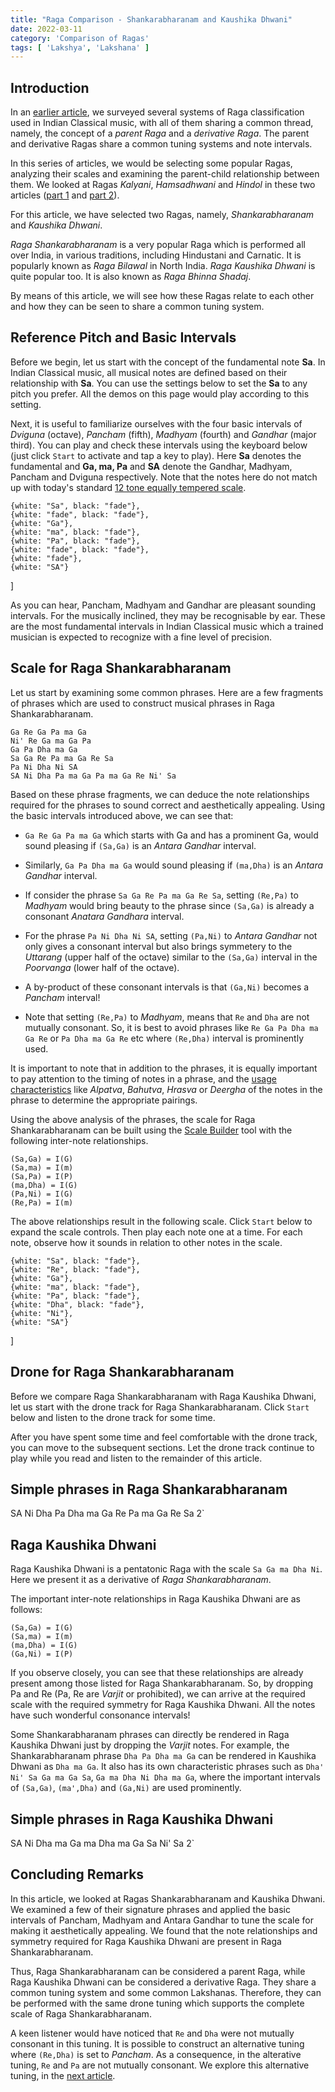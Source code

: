 ```yaml
---
title: "Raga Comparison - Shankarabharanam and Kaushika Dhwani"
date: 2022-03-11
category: 'Comparison of Ragas'
tags: [ 'Lakshya', 'Lakshana' ]
---
```



## Introduction

In an [earlier article](/learn/raga-classification/), we surveyed several systems of Raga classification used in Indian Classical music, with all of them sharing a common thread, namely, the concept of a *parent Raga* and a *derivative Raga*. The parent and derivative Ragas share a common tuning systems and note intervals.

In this series of articles, we would be selecting some popular Ragas, analyzing their scales and examining the parent-child relationship between them. We looked at Ragas *Kalyani*, *Hamsadhwani* and *Hindol* in these two articles ([part 1](/learn/kalyani-hamsadhwani-hindol/) and [part 2](/learn/kalyani-hamsadhwani-hindol-2/)).

For this article, we have selected two Ragas, namely, *Shankarabharanam* and *Kaushika Dhwani*.

*Raga Shankarabharanam* is a very popular Raga which is performed all over India, in various traditions, including Hindustani and Carnatic. It is popularly known as *Raga Bilawal* in North India. *Raga Kaushika Dhwani* is quite popular too. It is also known as *Raga Bhinna Shadaj*. 

By means of this article, we will see how these Ragas relate to each other and how they can be seen to share a common tuning system.

## Reference Pitch and Basic Intervals

Before we begin, let us start with the concept of the fundamental note **Sa**. In Indian Classical music, all musical notes are defined based on their relationship with **Sa**. You can use the settings below to set the **Sa** to any pitch you prefer. All the demos on this page would play according to this setting.

<CommonPitch />

Next, it is useful to familiarize ourselves with the four basic intervals of *Dviguna*  (octave), *Pancham* (fifth), *Madhyam* (fourth) and *Gandhar* (major third). You can play and check these intervals using the keyboard below (just click `Start` to activate and tap a key to play). Here **Sa** denotes the fundamental and **Ga, ma, Pa** and **SA** denote the Gandhar, Madhyam, Pancham and Dviguna respectively. Note that the notes here do not match up with today's standard [12 tone equally tempered scale](https://en.wikipedia.org/wiki/12_equal_temperament).

    {white: "Sa", black: "fade"},
    {white: "fade", black: "fade"},
    {white: "Ga"},
    {white: "ma", black: "fade"},
    {white: "Pa", black: "fade"},
    {white: "fade", black: "fade"},
    {white: "fade"},
    {white: "SA"}
]

<ScalePlayer title='Basic Intervals' noteSpec={notesBasicIntervals} scale={scaleBasicIntervals} />

As you can hear, Pancham, Madhyam and Gandhar are pleasant sounding intervals. For the musically inclined, they may be recognisable by ear. These are the most fundamental intervals in Indian Classical music which a trained musician is expected to recognize with a fine level of precision.

## Scale for Raga Shankarabharanam

Let us start by examining some common phrases. Here are a few fragments of phrases which are used to construct musical phrases in Raga Shankarabharanam.

```
Ga Re Ga Pa ma Ga
Ni' Re Ga ma Ga Pa
Ga Pa Dha ma Ga 
Sa Ga Re Pa ma Ga Re Sa
Pa Ni Dha Ni SA
SA Ni Dha Pa ma Ga Pa ma Ga Re Ni' Sa
```

Based on these phrase fragments, we can deduce the note relationships required for the phrases to sound correct and aesthetically appealing. Using the basic intervals introduced above, we can see that:

* `Ga Re Ga Pa ma Ga` which starts with Ga and has a prominent Ga, would sound pleasing if `(Sa,Ga)` is an *Antara Gandhar* interval. 

* Similarly, `Ga Pa Dha ma Ga` would sound pleasing if `(ma,Dha)` is an *Antara Gandhar* interval. 

* If consider the phrase `Sa Ga Re Pa ma Ga Re Sa`, setting `(Re,Pa)` to *Madhyam* would bring beauty to the phrase since `(Sa,Ga)` is already a consonant *Anatara Gandhara* interval.
 
* For the phrase `Pa Ni Dha Ni SA`, setting `(Pa,Ni)` to *Antara Gandhar* not only gives a consonant interval but also brings symmetery to the *Uttarang* (upper half of the octave) similar to the `(Sa,Ga)` interval in the *Poorvanga* (lower half of the octave).

* A by-product of these consonant intervals is that `(Ga,Ni)` becomes a *Pancham* interval!

* Note that setting `(Re,Pa)` to *Madhyam*, means that `Re` and `Dha` are not mutually consonant. So, it is best to avoid phrases like `Re Ga Pa Dha ma Ga Re` or `Pa Dha ma Ga Re` etc where `(Re,Dha)` interval is prominently used.

It is important to note that in addition to the phrases, it is equally important to pay attention to the timing of notes in a phrase, and the [usage characteristics](/learn/grammar-of-music) like *Alpatva*, *Bahutva*, *Hrasva* or *Deergha* of the notes in the phrase to determine the appropriate pairings.

Using the above analysis of the phrases, the scale for Raga Shankarabharanam can be built using the [Scale Builder](/scalebuilder/) tool with the following inter-note relationships.

```
(Sa,Ga) = I(G)
(Sa,ma) = I(m)
(Sa,Pa) = I(P)
(ma,Dha) = I(G)
(Pa,Ni) = I(G)
(Re,Pa) = I(m)
```

The above relationships result in the following scale. Click `Start` below to expand the scale controls. Then play each note one at a time. For each note, observe how it sounds in relation to other notes in the scale.

    {white: "Sa", black: "fade"},
    {white: "Re", black: "fade"},
    {white: "Ga"},
    {white: "ma", black: "fade"},
    {white: "Pa", black: "fade"},
    {white: "Dha", black: "fade"},
    {white: "Ni"},
    {white: "SA"}
]

<ScalePlayer title='Scale for Raga Shankarabharanam' noteSpec={noteSpecShankarabharanam} scale={shankarabharanamScale} />

## Drone for Raga Shankarabharanam

Before we compare Raga Shankarabharanam with Raga Kaushika Dhwani, let us start with the drone track for Raga Shankarabharanam. Click `Start` below and listen to the drone track for some time.

<DronePlayer title='Drone for Raga Shankarabharanam' settings={shankarabharanamDrone} />

After you have spent some time and feel comfortable with the drone track, you can move to the subsequent sections. Let the drone track continue to play while you read and listen to the remainder of this article.

## Simple phrases in Raga Shankarabharanam

SA Ni Dha Pa Dha ma Ga Re Pa ma Ga Re Sa 2`

<MotifPlayer title='Aarohi and Avarohi phrases for Raga Shankarabharanam' motif={shankarabharanamMotif} scale={shankarabharanamScale} />

## Raga Kaushika Dhwani

Raga Kaushika Dhwani is a pentatonic Raga with the scale `Sa Ga ma Dha Ni`. Here we present it as a derivative of *Raga Shankarabharanam*.

The important inter-note relationships in Raga Kaushika Dhwani are as follows:

```
(Sa,Ga) = I(G)
(Sa,ma) = I(m)
(ma,Dha) = I(G)
(Ga,Ni) = I(P)
```

If you observe closely, you can see that these relationships are already present among those listed for Raga Shankarabharanam. So, by dropping Pa and Re (Pa, Re are *Varjit* or prohibited), we can arrive at the required scale with the required symmetry for Raga Kaushika Dhwani. All the notes have such wonderful consonance intervals!

Some Shankarabharanam phrases can directly be rendered in Raga Kaushika Dhwani just by dropping the *Varjit* notes. For example, the Shankarabharanam phrase `Dha Pa Dha ma Ga` can be rendered in Kaushika Dhwani as `Dha ma Ga`. It also has its own characteristic phrases such as `Dha' Ni' Sa Ga ma Ga Sa`, `Ga ma Dha Ni Dha ma Ga`, where the important intervals of `(Sa,Ga)`, `(ma',Dha)` and `(Ga,Ni)` are used prominently.

## Simple phrases in Raga Kaushika Dhwani

SA Ni Dha ma Ga ma Dha ma Ga Sa Ni' Sa 2`

<MotifPlayer title='Aarohi and Avarohi phrases for Raga Kaushika Dhwani' motif={kaushikadhwaniMotif} scale={shankarabharanamScale} />


## Concluding Remarks

In this article, we looked at Ragas Shankarabharanam and Kaushika Dhwani. We examined a few of their signature phrases and applied the basic intervals of Pancham, Madhyam and Antara Gandhar to tune the scale for making it aesthetically appealing. We found that the note relationships and symmetry required for Raga Kaushika Dhwani are present in Raga Shankarabharanam.

Thus, Raga Shankarabharanam can be considered a parent Raga, while Raga Kaushika Dhwani can be considered a derivative Raga. They share a common tuning system and some common Lakshanas. Therefore, they can be performed with the same drone tuning which supports the complete scale of Raga Shankarabharanam.

A keen listener would have noticed that `Re` and `Dha` were not mutually consonant in this tuning. It is possible to construct an alternative tuning where `(Re,Dha)` is set to *Pancham*. As a consequence, in the alterative tuning, `Re` and `Pa` are not mutually consonant. We explore this alternative tuning, in the [next article](/learn/shankarabharanam-kaushikadhwani-2/).
